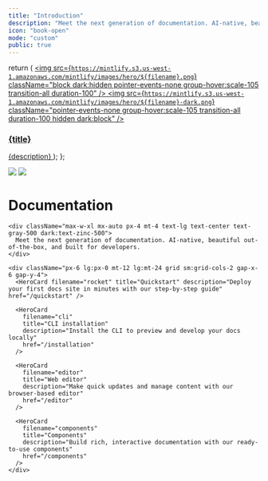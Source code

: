 ```yaml
---
title: "Introduction"
description: "Meet the next generation of documentation. AI-native, beautiful out-of-the-box, and built for developers."
icon: "book-open"
mode: "custom"
public: true
---
```


  return (
    <a className="group cursor-pointer pb-8" href={href}>
      <img
        src={`https://mintlify.s3.us-west-1.amazonaws.com/mintlify/images/hero/${filename}.png`}
        className="block dark:hidden pointer-events-none group-hover:scale-105 transition-all duration-100"
      />
      <img
        src={`https://mintlify.s3.us-west-1.amazonaws.com/mintlify/images/hero/${filename}-dark.png`}
        className="pointer-events-none group-hover:scale-105 transition-all duration-100 hidden dark:block"
      />
      <h3 className="mt-5 text-gray-900 dark:text-zinc-50 font-medium">
        {title}
      </h3>
      <span className="mt-1.5">{description}</span>
    </a>
  );
};

<div className="relative">
  <div className="absolute top-0 lg:-top-16 left-0 right-0">
    <img
      src="/images/hero/background-light.png"
      className="block dark:hidden pointer-events-none"
    />
    <img
      src="/images/hero/background-dark.png"
      className="hidden dark:block pointer-events-none"
    />
  </div>

  <div className="px-4 py-16 lg:py-48 lg:pb-24 max-w-3xl mx-auto">
    <h1 className="text-4xl font-medium text-center text-gray-900 dark:text-zinc-50 tracking-tight">
      Documentation
    </h1>

    <div className="max-w-xl mx-auto px-4 mt-4 text-lg text-center text-gray-500 dark:text-zinc-500">
      Meet the next generation of documentation. AI-native, beautiful out-of-the-box, and built for developers.
    </div>

    <div className="px-6 lg:px-0 mt-12 lg:mt-24 grid sm:grid-cols-2 gap-x-6 gap-y-4">
      <HeroCard filename="rocket" title="Quickstart" description="Deploy your first docs site in minutes with our step-by-step guide" href="/quickstart" />

      <HeroCard
        filename="cli"
        title="CLI installation"
        description="Install the CLI to preview and develop your docs locally"
        href="/installation"
      />

      <HeroCard
        filename="editor"
        title="Web editor"
        description="Make quick updates and manage content with our browser-based editor"
        href="/editor"
      />

      <HeroCard
        filename="components"
        title="Components"
        description="Build rich, interactive documentation with our ready-to-use components"
        href="/components"
      />
    </div>
  </div>
</div>
